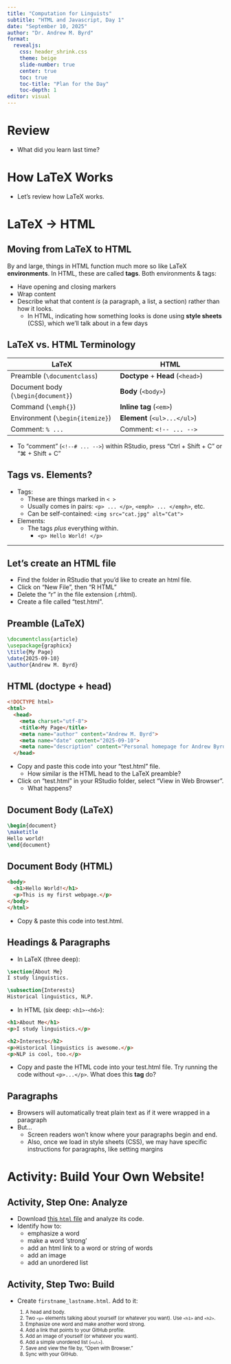 ```yaml
---
title: "Computation for Linguists"
subtitle: "HTML and Javascript, Day 1"
date: "September 10, 2025"
author: "Dr. Andrew M. Byrd"
format:
  revealjs:
    css: header_shrink.css
    theme: beige
    slide-number: true
    center: true
    toc: true
    toc-title: "Plan for the Day"
    toc-depth: 1
editor: visual
---
```


# Review

-   What did you learn last time?

# How LaTeX Works

-   Let's review how LaTeX works.

# LaTeX → HTML

## Moving from LaTeX to HTML

By and large, things in HTML function much more so like LaTeX **environments**. In HTML, these are called **tags**. Both environments & tags:

-   Have opening and closing markers
-   Wrap content
-   Describe what that content *is* (a paragraph, a list, a section) rather than how it looks.
    -   In HTML, indicating how something looks is done using **style sheets** (CSS), which we'll talk about in a few days

<!-- ## Moving from LaTeX to HTML -->

<!-- -   LaTeX: `\documentclass` / preamble -->

<!--     -   HTML: `<!DOCTYPE html>` + `<head>` -->

<!-- -   LaTeX:`\begin{document}...\end{document}` -->

<!--     -   HTML: `<body>...</body>` -->

<!-- -   LaTeX: **commands** like `\textbf{}` -->

<!--     -   HTML: **Tags** like `<strong>` -->

<!-- -   LaTeX: **environments** like `\itemize` -->

<!--     -   HTML: **container tags** like `<ul>` -->

## LaTeX vs. HTML Terminology

```{=html}
<style>
  .smaller { font-size: 80%; }
</style>
```

::: smaller
| **LaTeX**                          | **HTML**                          |
|------------------------------------|-----------------------------------|
| Preamble (`\documentclass`)        | **Doctype** + **Head** (`<head>`) |
| Document body (`\begin{document}`) | **Body** (`<body>`)               |
| Command (`\emph{}`)                | **Inline tag** (`<em>`)           |
| Environment (`\begin{itemize}`)    | **Element** (`<ul>...</ul>`)      |
| Comment: `% ...`                   | Comment: `<!-- ... -->`           |
:::

-   To "comment" (`<!--# ... -->`) within RStudio, press "Ctrl + Shift + C" or "⌘ + Shift + C"

## Tags vs. Elements?

-   Tags:
    -   These are things marked in `< >`
    -   Usually comes in pairs: `<p> ... </p>`, `<emph> ... </emph>`, etc.
    -   Can be self-contained: `<img src="cat.jpg" alt="Cat">`
-   Elements:
    -   The tags *plus* everything within.
        -   `<p> Hello World! </p>`

<!-- ------------------------------------------------------------------------ -->

<!-- ## The Big Picture -->

<!-- -   **Preamble** (`\documentclass`, packages, title info)\ -->

<!--     ↔ **`<!DOCTYPE html>`, `<head>`** -->

<!-- -   **Document body** (`\begin{document}...\end{document}`)\ -->

<!--     ↔ **`<body>...</body>`** -->

<!-- -   **Environments** (`\begin{itemize}`, `\begin{figure}`)\ -->

<!--     ↔ **block containers** (`<ul>`, `<figure>`, `<section>`) -->

<!-- -   **Commands** (`\textbf{}`, `\emph{}`)\ -->

<!--     ↔ **inline tags** (`<strong>`, `<em>`) -->

------------------------------------------------------------------------

## Let's create an HTML file

-   Find the folder in RStudio that you'd like to create an html file.
-   Click on "New File", then "R HTML"
-   Delete the "r" in the file extension (.rhtml).
-   Create a file called "test.html".

## Preamble (LaTeX)

``` latex
\documentclass{article}
\usepackage{graphicx}
\title{My Page}
\date{2025-09-10}
\author{Andrew M. Byrd}
```

## HTML (doctype + head)

```html
<!DOCTYPE html>
<html>
  <head>
    <meta charset="utf-8">
    <title>My Page</title>
    <meta name="author" content="Andrew M. Byrd">
    <meta name="date" content="2025-09-10">
    <meta name="description" content="Personal homepage for Andrew Byrd">
  </head>
```

-   Copy and paste this code into your "test.html" file.
    -   How similar is the HTML head to the LaTeX preamble?
-   Click on "test.html" in your RStudio folder, select "View in Web Browser".
    -   What happens?

## Document Body (LaTeX)

``` latex
\begin{document}
\maketitle
Hello world!
\end{document}
```

## Document Body (HTML)

```html
<body>
  <h1>Hello World!</h1>
  <p>This is my first webpage.</p>
</body>
</html>
```

-   Copy & paste this code into test.html.

## Headings & Paragraphs

-   In LaTeX (three deep):

``` latex
\section{About Me}
I study linguistics.

\subsection{Interests}
Historical linguistics, NLP.
```

-   In HTML (six deep: `<h1>`-`<h6>`):

``` html
<h1>About Me</h1>
<p>I study linguistics.</p>

<h2>Interests</h2>
<p>Historical linguistics is awesome.</p>
<p>NLP is cool, too.</p>
```

-   Copy and paste the HTML code into your test.html file. Try running the code without `<p>...</p>`. What does this **tag** do?

## Paragraphs

-   Browsers will automatically treat plain text as if it were wrapped in a paragraph
-   But...
    -   Screen readers won't know where your paragraphs begin and end.
    -   Also, once we load in style sheets (CSS), we may have specific instructions for paragraphs, like setting margins

<!-- ## Inline Emphasis (Commands ↔ Inline Tags) -->

<!-- ``` latex -->

<!-- \textbf{Important} and \emph{interesting}. -->

<!-- ``` -->

<!-- ``` html -->

<!-- <p><strong>Important</strong> and <em>interesting</em>.</p> -->

<!-- ``` -->

<!-- ``` latex -->

<!-- \textbf{Important} and \emph{interesting}. -->

<!-- ``` -->

<!-- ``` html -->

<!-- <p><strong>Important</strong> and <em>interesting</em>.</p> -->

<!-- ``` -->

<!-- ::: :::: -->

<!-- ::: -->

# Activity: Build Your Own Website!

## Activity, Step One:  Analyze

-   Download <a href="7_mock_site.html" download>this `html` file</a> and analyze its code.
-   Identify how to:
    -   emphasize a word
    -   make a word 'strong'
    -   add an html link to a word or string of words
    -   add an image
    -   add an unordered list

## Activity, Step Two:  Build

-   Create `firstname_lastname.html`. Add to it: <span style="font-size:80%;">
    1.  A head and body.
    2.  Two `<p>` elements talking about yourself (or whatever you want). Use `<h1>` and `<h2>`.
    3.  Emphasize one word and make another word strong.
    4.  Add a link that points to your GitHub profile.
    5.  Add an image of yourself (or whatever you want).
    6.  Add a simple unordered list (`<ul>`).
    7.  Save and view the file by, "Open with Browser."
    8.  Sync with your GitHub. </span>
